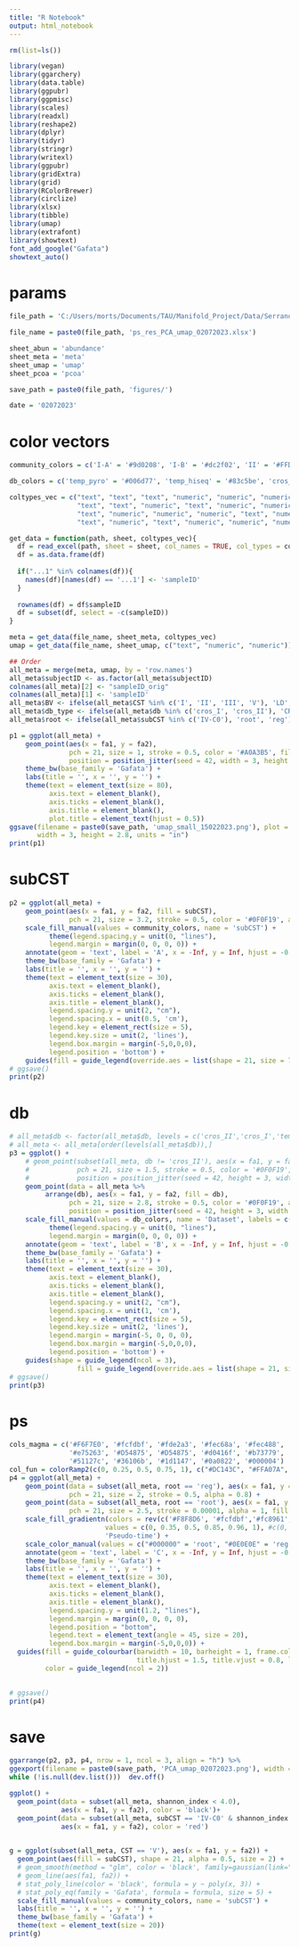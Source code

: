 ```yaml
---
title: "R Notebook"
output: html_notebook
---
```


```r
rm(list=ls())

library(vegan)
library(ggarchery)
library(data.table)
library(ggpubr)
library(ggpmisc)
library(scales)
library(readxl)
library(reshape2)
library(dplyr)
library(tidyr)
library(stringr)
library(writexl)
library(ggpubr)
library(gridExtra)
library(grid)
library(RColorBrewer)
library(circlize)
library(xlsx)
library(tibble)
library(umap)
library(extrafont)
library(showtext)
font_add_google("Gafata")
showtext_auto()
```

# params

```r
file_path = 'C:/Users/morts/Documents/TAU/Manifold_Project/Data/Serrano_Ravel13_Ravel11_Carter22/ps_res/'

file_name = paste0(file_path, 'ps_res_PCA_umap_02072023.xlsx')

sheet_abun = 'abundance'
sheet_meta = 'meta'
sheet_umap = 'umap'
sheet_pcoa = 'pcoa'

save_path = paste0(file_path, 'figures/')

date = '02072023'
```

# color vectors

```r
community_colors = c('I-A' = '#9d0208', 'I-B' = '#dc2f02', 'II' = '#FFD60A', 'III-A' = '#e85d04','III-B' = '#faa307','IV-A' = '#22577a', 'IV-B' = '#5390D9', 'IV-C0' = '#2E214F', 'IV-C1' = '#63479B','IV-C2' = '#8962C7', 'IV-C3' = '#AB7DDA', 'IV-C4' = '#DEC9E9', 'V' = '#E2D6B8')

db_colors = c('temp_pyro' = '#006d77', 'temp_hiseq' = '#83c5be', 'cros_I' = '#edf6f9', 'cros_II' = '#ffddd2', 'carter' = '#E6744A', 'srin' = '#BF5F3C')

coltypes_vec = c("text", "text", "text", "numeric", "numeric", "numeric", "numeric", "numeric", "numeric", 
                 "text", "text", "numeric", "text", "numeric", "numeric", "numeric", "numeric", "text",
                 "text", "numeric", "numeric", "numeric", "text", "numeric", "numeric", "numeric", "numeric", 
                 "text", "numeric", "text", "numeric", "numeric", "numeric", "text", "numeric", "numeric")
```

```r
get_data = function(path, sheet, coltypes_vec){
  df = read_excel(path, sheet = sheet, col_names = TRUE, col_types = coltypes_vec)
  df = as.data.frame(df)
  
  if("...1" %in% colnames(df)){
    names(df)[names(df) == '...1'] <- 'sampleID'
  }
  
  rownames(df) = df$sampleID
  df = subset(df, select = -c(sampleID))
}
```


```r
meta = get_data(file_name, sheet_meta, coltypes_vec)
umap = get_data(file_name, sheet_umap, c("text", "numeric", "numeric"))
```

```r
## Order
all_meta = merge(meta, umap, by = 'row.names')
all_meta$subjectID <- as.factor(all_meta$subjectID)
colnames(all_meta)[2] <- "sampleID_orig"
colnames(all_meta)[1] <- 'sampleID'
all_meta$BV <- ifelse(all_meta$CST %in% c('I', 'II', 'III', 'V'), 'LD', 'NLD')
all_meta$db_type <- ifelse(all_meta$db %in% c('cros_I', 'cros_II'), 'CROS', 'TEMP')
all_meta$root <- ifelse(all_meta$subCST %in% c('IV-C0'), 'root', 'reg')
```

```r
p1 = ggplot(all_meta) +
    geom_point(aes(x = fa1, y = fa2),
               pch = 21, size = 1, stroke = 0.5, color = '#A0A3B5', fill = '#A0A3B5', alpha = 0.8, 
               position = position_jitter(seed = 42, width = 3, height = 3)) +
    theme_bw(base_family = 'Gafata') +
    labs(title = '', x = '', y = '') + 
    theme(text = element_text(size = 80),
          axis.text = element_blank(),
          axis.ticks = element_blank(),
          axis.title = element_blank(),
          plot.title = element_text(hjust = 0.5))
ggsave(filename = paste0(save_path, 'umap_small_15022023.png'), plot = p1,
       width = 3, height = 2.8, units = "in")
print(p1)
```

# subCST

```r
p2 = ggplot(all_meta) +
    geom_point(aes(x = fa1, y = fa2, fill = subCST),
               pch = 21, size = 3.2, stroke = 0.5, color = '#0F0F19', alpha = 0.7) +
    scale_fill_manual(values = community_colors, name = 'subCST') +
          theme(legend.spacing.y = unit(0, "lines"),
          legend.margin = margin(0, 0, 0, 0)) +
    annotate(geom = 'text', label = 'A', x = -Inf, y = Inf, hjust = -0.5, vjust = 1.5, family = 'Gafata', size = 14) +
    theme_bw(base_family = 'Gafata') +
    labs(title = '', x = '', y = '') + 
    theme(text = element_text(size = 30),
          axis.text = element_blank(),
          axis.ticks = element_blank(),
          axis.title = element_blank(),
          legend.spacing.y = unit(2, "cm"),
          legend.spacing.x = unit(0.5, 'cm'),
          legend.key = element_rect(size = 5),
          legend.key.size = unit(2, 'lines'),
          legend.box.margin = margin(-5,0,0,0),
          legend.position = 'bottom') +
    guides(fill = guide_legend(override.aes = list(shape = 21, size = 7), ncol = 4, title.hjust = 1.5, title.vjust = 1))
# ggsave()
print(p2)
```

# db

```r
# all_meta$db <- factor(all_meta$db, levels = c('cros_II','cros_I','temp_hiseq','temp_pyro'))
# all_meta <- all_meta[order(levels(all_meta$db)),]
p3 = ggplot() +
    # geom_point(subset(all_meta, db != 'cros_II'), aes(x = fa1, y = fa2, fill = db),
    #            pch = 21, size = 1.5, stroke = 0.5, color = '#0F0F19', alpha = 0.8,
    #            position = position_jitter(seed = 42, height = 3, width = 3)) +
    geom_point(data = all_meta %>%
         arrange(db), aes(x = fa1, y = fa2, fill = db),
               pch = 21, size = 2.8, stroke = 0.5, color = '#0F0F19', alpha = 0.3,
               position = position_jitter(seed = 42, height = 3, width = 3)) +
    scale_fill_manual(values = db_colors, name = 'Dataset', labels = c('PVI', 'VCU', 'AVPVC', 'PHS', 'UAB_hiseq', 'UAB_pyro')) +
          theme(legend.spacing.y = unit(0, "lines"),
          legend.margin = margin(0, 0, 0, 0)) +
    annotate(geom = 'text', label = 'B', x = -Inf, y = Inf, hjust = -0.5, vjust = 1.5, family = 'Gafata', size = 14) +
    theme_bw(base_family = 'Gafata') +
    labs(title = '', x = '', y = '') + 
    theme(text = element_text(size = 30),
          axis.text = element_blank(),
          axis.ticks = element_blank(),
          axis.title = element_blank(),
          legend.spacing.y = unit(2, "cm"),
          legend.spacing.x = unit(1, 'cm'),
          legend.key = element_rect(size = 5),
          legend.key.size = unit(2, 'lines'),
          legend.margin = margin(-5, 0, 0, 0),
          legend.box.margin = margin(-5,0,0,0),
          legend.position = 'bottom') +
    guides(shape = guide_legend(ncol = 3),
                 fill = guide_legend(override.aes = list(shape = 21, size = 7), ncol = 2, title.hjust = 1.5, title.vjust = 1))
# ggsave()
print(p3)
```

# ps

```r
cols_magma = c('#F6F7E0', '#fcfdbf', '#fde2a3', '#fec68a', '#fec488', '#fec488', '#fea772', '#fc8961', '#fc8961', '#f56b5c', '#f56b5c',
               '#e75263', '#D54875', '#D54875', '#d0416f', '#b73779', '#9c2e7f', '#832681', '#6a1c81', 
               '#51127c', '#36106b', '#1d1147', '#0a0822', '#000004')
col_fun = colorRamp2(c(0, 0.25, 0.5, 0.75, 1), c("#DC143C", "#FFA07A", "#FFEFD5", "#87CEFA", "#6495ED"))
p4 = ggplot(all_meta) +
    geom_point(data = subset(all_meta, root == 'reg'), aes(x = fa1, y = fa2, fill = mt_pseudotime, color = root),
               pch = 21, size = 2, stroke = 0.5, alpha = 0.8) +
    geom_point(data = subset(all_meta, root == 'root'), aes(x = fa1, y = fa2, color = root),
               pch = 21, size = 2.5, stroke = 0.00001, alpha = 1, fill = '#23232E', show.legend = TRUE) +
    scale_fill_gradientn(colors = rev(c('#F8F8D6', '#fcfdbf','#fc8961','#b73779', '#51127c', '#000004')), #rev(cols_magma),
                        values = c(0, 0.35, 0.5, 0.85, 0.96, 1), #c(0, 0.25, 0.5, 0.75, 1), 
                        'Pseudo-time') +
    scale_color_manual(values = c("#000000" = 'root', "#0E0E0E" = 'reg'), name = "Root samples") +
    annotate(geom = 'text', label = 'C', x = -Inf, y = Inf, hjust = -0.5, vjust = 1.5, family = 'Gafata', size = 14) +
    theme_bw(base_family = 'Gafata') +
    labs(title = '', x = '', y = '') + 
    theme(text = element_text(size = 30),
          axis.text = element_blank(),
          axis.ticks = element_blank(),
          axis.title = element_blank(),
          legend.spacing.y = unit(1.2, "lines"),
          legend.margin = margin(0, 0, 0, 0),
          legend.position = "bottom",
          legend.text = element_text(angle = 45, size = 20),
          legend.box.margin = margin(-5,0,0,0)) +
  guides(fill = guide_colourbar(barwidth = 10, barheight = 1, frame.colour = '#23232E', ticks.colour = 'black', reverse = FALSE,
                                title.hjust = 1.5, title.vjust = 0.8, label.hjust = 0.8),
         color = guide_legend(ncol = 2))

    
# ggsave()
print(p4)
```
# save

```r
ggarrange(p2, p3, p4, nrow = 1, ncol = 3, align = "h") %>%
ggexport(filename = paste0(save_path, 'PCA_umap_02072023.png'), width = 1900, height = 700)
while (!is.null(dev.list()))  dev.off()
```

```r
ggplot() +
  geom_point(data = subset(all_meta, shannon_index < 4.0), 
             aes(x = fa1, y = fa2), color = 'black')+
  geom_point(data = subset(all_meta, subCST == 'IV-C0' & shannon_index >= 4.0), 
             aes(x = fa1, y = fa2), color = 'red') 
  
```


```r
g = ggplot(subset(all_meta, CST == 'V'), aes(x = fa1, y = fa2)) +
  geom_point(aes(fill = subCST), shape = 21, alpha = 0.5, size = 2) +
  # geom_smooth(method = "glm", color = 'black', family=gaussian(link="log")) +
  # geom_line(aes(fa1, fa2)) +
  # stat_poly_line(color = 'black', formula = y ~ poly(x, 3)) +
  # stat_poly_eq(family = 'Gafata', formula = formula, size = 5) +
  scale_fill_manual(values = community_colors, name = 'subCST') +
  labs(title = '', x = '', y = '') +
  theme_bw(base_family = 'Gafata') +
  theme(text = element_text(size = 20)) 
print(g)
```

